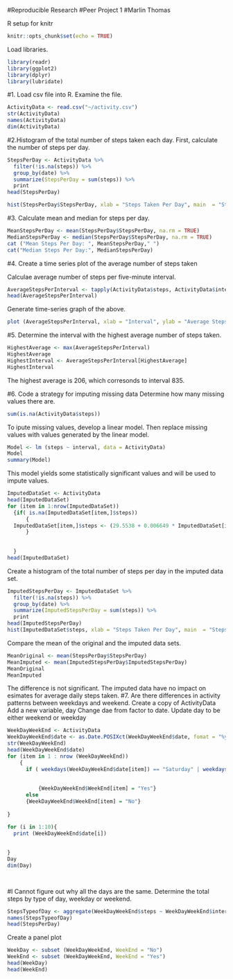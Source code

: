 #Reproducible Research
#Peer Project 1
#Marlin Thomas

R setup for knitr
```{r setup, include=FALSE}
knitr::opts_chunk$set(echo = TRUE)
```  
Load libraries. 
```{r}
library(readr)
library(ggplot2)
library(dplyr)
library(lubridate)
```  

#1. Load csv file into R. Examine the file.
```{r}
ActivityData <- read.csv("~/activity.csv")
str(ActivityData)
names(ActivityData)
dim(ActivityData)
```  
#2.Histogram of the total number of steps taken each day.
First, calculate the number of steps per day.
```{r}
StepsPerDay <- ActivityData %>%
  filter(!is.na(steps)) %>%
  group_by(date) %>%
  summarize(StepsPerDay = sum(steps)) %>%
  print
head(StepsPerDay)
```

```{r}

hist(StepsPerDay$StepsPerDay, xlab = "Steps Taken Per Day", main  = "Steps Per Day")
```

#3. Calculate mean and median for steps per day.
```{r}
MeanStepsPerDay <- mean(StepsPerDay$StepsPerDay, na.rm = TRUE)
MedianStepsPerDay <- median(StepsPerDay$StepsPerDay, na.rm = TRUE)
cat ("Mean Steps Per Day: ", MeanStepsPerDay," ")
cat("Median Steps Per Day:", MedianStepsPerDay)
```
#4. Create a time series plot of the average number of steps taken

Calculae average number of steps per five-minute interval.
```{r}
AverageStepsPerInterval <- tapply(ActivityData$steps, ActivityData$interval, mean, na.rm = TRUE)
head(AverageStepsPerInterval)
```
Generate time-series graph of the above.
```{r}
plot (AverageStepsPerInterval, xlab = "Interval", ylab = "Average Steps", main = "Average Steps Per Five-Minute Interval", type = "l")

```
#5. Determine the interval with the highest average number of steps taken.
```{r}
HighestAverage <- max(AverageStepsPerInterval)
HighestAverage
HighestInterval <- AverageStepsPerInterval[HighestAverage]
HighestInterval
```
The highest average is 206, which corresonds to interval 835.

#6. Code a strategy for imputing missing data
Determine how many missing values there are.
```{r}
sum(is.na(ActivityData$steps))
```
To ipute missing values, develop a linear model.
Then replace missing values with values generated by the linear model.
```{r}
Model <- lm (steps ~ interval, data = ActivityData)
Model
summary(Model)
```
This model yields some statistically significant values and will be used to impute values.
```{r}
ImputedDataSet <- ActivityData
head(ImputedDataSet)
for (item in 1:nrow(ImputedDataSet))
  {if( is.na(ImputedDataSet[item,]$steps))
      {
  ImputedDataSet[item,]$steps <- (29.5538 + 0.006649 * ImputedDataSet[item,]$interval)
      }
  
  
  }
head(ImputedDataSet)
```
Create a histogram of the total number of steps per day in the imputed data set.
```{r}  
ImputedStepsPerDay <- ImputedDataSet %>%
  filter(!is.na(steps)) %>%
  group_by(date) %>%
  summarize(ImputedStepsPerDay = sum(steps)) %>%
  print
head(ImputedStepsPerDay)
hist(ImputedDataSet$steps, xlab = "Steps Taken Per Day", main  = "Steps Per Day")
```
Compare the mean of the original and the imputed data sets.
```{r}
MeanOriginal <- mean(StepsPerDay$StepsPerDay)
MeanImputed <- mean(ImputedStepsPerDay$ImputedStepsPerDay) 
MeanOriginal
MeanImputed
```
The difference is not significant.
The imputed data have no impact on esimates for average daily steps taken.
#7. Are there differences in activity patterns between weekdays and weekend.
Create a copy of ActivityData
Add a new variable, day
Change dae from factor to date.
Update day to be either weekend or weekday
```{r}
WeekDayWeekEnd <- ActivityData
WeekDayWeekEnd$date <- as.Date.POSIXct(WeekDayWeekEnd$date, fomat = "%y/%m/%d")
str(WeekDayWeekEnd)
head(WeekDayWeekEnd$date)
for (item in 1 : nrow (WeekDayWeekEnd))
    {
      if ( weekdays(WeekDayWeekEnd$date[item]) == "Saturday" | weekdays(WeekDayWeekEnd$date[item]) == "Sunday")
        
  
          {WeekDayWeekEnd$WeekEnd[item] = "Yes"}
      else
      {WeekDayWeekEnd$WeekEnd[item] = "No"}
    
}
```  

```{r}

for (i in 1:10){
  print (WeekDayWeekEnd$date[i])
  
  
}
Day
dim(Day)

          
```    
#I Cannot figure out why all the days are the same.
Determine the total steps by type of day, weekday or weekend.
```{r}
StepsTypeofDay <- aggregate(WeekDayWeekEnd$steps ~ WeekDayWeekEnd$interval + WeekDayWeekEnd$WeekEnd, WeekDayWeekEnd, mean)
names(StepsTypeofDay)
head(StepsPerDay)
```  
Create a panel plot
```{r}
WeekDay <- subset (WeekDayWeekEnd, WeekEnd = "No")
WeekEnd <- subset (WeekDayWeekEnd, WeekEnd = "Yes")
head(WeekDay)
head(WeekEnd)
```  
